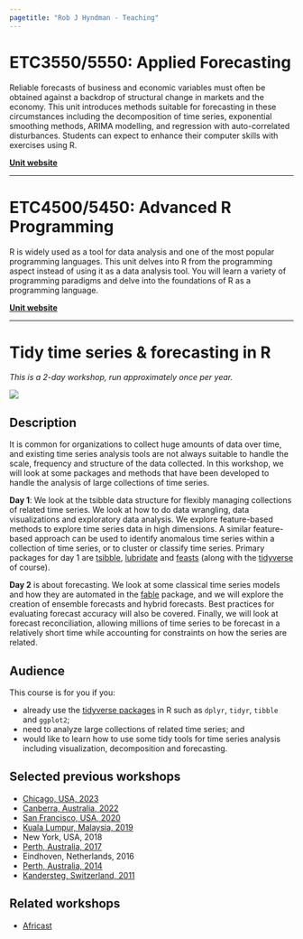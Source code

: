 ```yaml
---
pagetitle: "Rob J Hyndman - Teaching"
---
```


# ETC3550/5550: Applied Forecasting

Reliable forecasts of business and economic variables must often be obtained against a backdrop of structural change in markets and the economy. This unit introduces methods suitable for forecasting in these circumstances including the decomposition of time series, exponential smoothing methods, ARIMA modelling, and regression with auto-correlated disturbances. Students can expect to enhance their computer skills with exercises using R.

**[Unit website](https://af.numbat.space)**

* * *

# ETC4500/5450: Advanced R Programming

R is widely used as a tool for data analysis and one of the most popular programming languages. This unit delves into R from the programming aspect instead of using it as a data analysis tool. You will learn a variety of programming paradigms and delve into the foundations of R as a programming language.

**[Unit website](https://arp.numbat.space)**

* * *

# Tidy time series & forecasting in R

*This is a 2-day workshop, run approximately once per year.*

[![](/img/tidyverts.png)](https://tidyverts.org)

## Description

It is common for organizations to collect huge amounts of data over time, and existing time series analysis tools are not always suitable to handle the scale, frequency and structure of the data collected. In this workshop, we will look at some packages and methods that have been developed to handle the analysis of large collections of time series.

**Day 1**: We look at the tsibble data structure for flexibly managing collections of related time series. We look at how to do data wrangling, data visualizations and exploratory data analysis. We explore feature-based methods to explore time series data in high dimensions. A similar feature-based approach can be used to identify anomalous time series within a collection of time series, or to cluster or classify time series. Primary packages for day 1 are [tsibble](https://cran.r-project.org/package=tsibble), [lubridate](https://cran.r-project.org/package=lubridate) and [feasts](https://cran.r-project.org/package=feasts) (along with the [tidyverse](http://tidyverse.org) of course).

**Day 2** is about forecasting. We look at some classical time series models and how they are automated in the [fable](https://cran.r-project.org/package=fable) package, and we will explore the creation of ensemble forecasts and hybrid forecasts. Best practices for evaluating forecast accuracy will also be covered. Finally, we will look at forecast reconciliation, allowing millions of time series to be forecast in a relatively short time while accounting for constraints on how the series are related.

## Audience

This course is for you if you:

* already use the [tidyverse packages](https://tidyverse.org) in R such as `dplyr`, `tidyr`, `tibble` and `ggplot2`;
* need to analyze large collections of related time series; and
* would like to learn how to use some tidy tools for time series analysis including visualization, decomposition and forecasting.

## Selected previous workshops

* [Chicago, USA, 2023](https://posit-conf-2023.github.io/forecasting/)
* [Canberra, Australia, 2022](https://robjhyndman.com/seminars/workshop2022.html)
* [San Francisco, USA, 2020](http://robjhyndman.com/workshop2020/)
* [Kuala Lumpur, Malaysia, 2019](https://robjhyndman.com/seminars/isi2019workshop/)
* New York, USA, 2018
* [Perth, Australia, 2017](https://robjhyndman.com/hyndsight/forecasting-workshop-perth/)
* Eindhoven, Netherlands, 2016
* [Perth, Australia, 2014](https://robjhyndman.com/seminars/uwa/)
* [Kandersteg, Switzerland, 2011](https://robjhyndman.com/hyndsight/swissworkshop2011/)

## Related workshops

* [Africast](https://workshop.f4sg.org/africast/)
